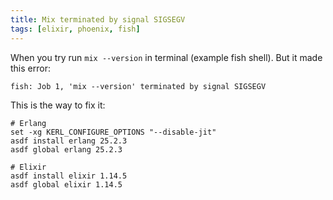 ```yaml
---
title: Mix terminated by signal SIGSEGV 
tags: [elixir, phoenix, fish]
---
```


When you try run `mix --version` in terminal (example fish shell). But it made this error:

```shell
fish: Job 1, 'mix --version' terminated by signal SIGSEGV
````

This is the way to fix it:

```shell
# Erlang
set -xg KERL_CONFIGURE_OPTIONS "--disable-jit"
asdf install erlang 25.2.3
asdf global erlang 25.2.3

# Elixir
asdf install elixir 1.14.5
asdf global elixir 1.14.5
```
